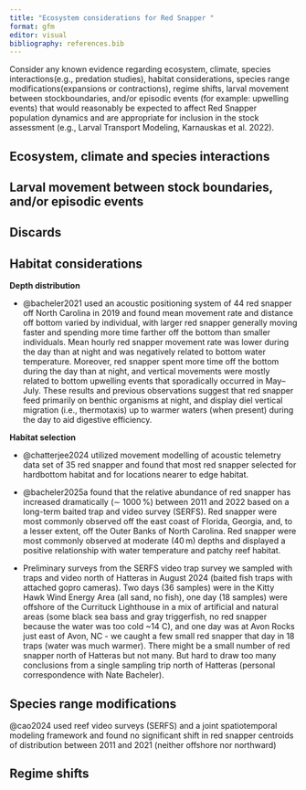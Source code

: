 ```yaml
---
title: "Ecosystem considerations for Red Snapper "
format: gfm
editor: visual
bibliography: references.bib
---
```


Consider any known evidence regarding ecosystem, climate, species interactions(e.g., predation studies), habitat considerations, species range modifications(expansions or contractions), regime shifts, larval movement between stockboundaries, and/or episodic events (for example: upwelling events) that would reasonably be expected to affect Red Snapper population dynamics and are appropriate for inclusion in the stock assessment (e.g., Larval Transport Modeling, Karnauskas et al. 2022).

## Ecosystem, climate and species interactions

## Larval movement between stock boundaries, and/or episodic events

## Discards

## Habitat considerations

**Depth distribution** 

-   @bacheler2021 used an acoustic positioning system of 44 red snapper off North Carolina in 2019 and found mean movement rate and distance off bottom varied by individual, with larger red snapper generally moving faster and spending more time farther off the bottom than smaller individuals. Mean hourly red snapper movement rate was lower during the day than at night and was negatively related to bottom water temperature. Moreover, red snapper spent more time off the bottom during the day than at night, and vertical movements were mostly related to bottom upwelling events that sporadically occurred in May–July. These results and previous observations suggest that red snapper feed primarily on benthic organisms at night, and display diel vertical migration (i.e., thermotaxis) up to warmer waters (when present) during the day to aid digestive efficiency. 

**Habitat selection** 

-   @chatterjee2024 utilized movement modelling of acoustic telemetry data set of 35 red snapper and found that most red snapper selected for hardbottom habitat and for locations nearer to edge habitat.

-   @bacheler2025a found that the relative abundance of red snapper has increased dramatically (∼ 1000 %) between 2011 and 2022 based on a long-term baited trap and video survey (SERFS). Red snapper were most commonly observed off the east coast of Florida, Georgia, and, to a lesser extent, off the Outer Banks of North Carolina. Red snapper were most commonly observed at moderate (40 m) depths and displayed a positive relationship with water temperature and patchy reef habitat.

-   Preliminary surveys from the SERFS video trap survey we sampled with traps and video north of Hatteras in August 2024 (baited fish traps with attached gopro cameras). Two days (36 samples) were in the Kitty Hawk Wind Energy Area (all sand, no fish), one day (18 samples) were offshore of the Currituck Lighthouse in a mix of artificial and natural areas (some black sea bass and gray triggerfish, no red snapper because the water was too cold \~14 C), and one day was at Avon Rocks just east of Avon, NC - we caught a few small red snapper that day in 18 traps (water was much warmer). There might be a small number of red snapper north of Hatteras but not many. But hard to draw too many conclusions from a single sampling trip north of Hatteras (personal correspondence with Nate Bacheler). 

## Species range modifications

@cao2024 used reef video surveys (SERFS) and a joint spatiotemporal modeling framework and found no significant shift in red snapper centroids of distribution between 2011 and 2021 (neither offshore nor northward)

## Regime shifts

## 
